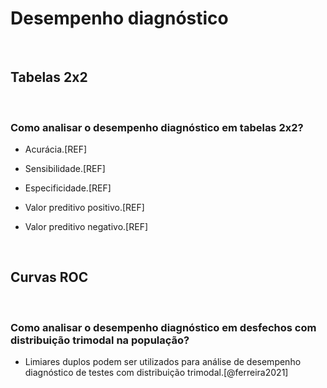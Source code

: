 # **Desempenho diagnóstico** {#analise-desempenho-diagnostico}

<br>

## Tabelas 2x2 {#tabelas-2x2}

<br>

### Como analisar o desempenho diagnóstico em tabelas 2x2?

- Acurácia.[REF]

- Sensibilidade.[REF]

- Especificidade.[REF]

- Valor preditivo positivo.[REF]

- Valor preditivo negativo.[REF]

<br>

## Curvas ROC {#curvas-roc}

<br>

### Como analisar o desempenho diagnóstico em desfechos com distribuição trimodal na população?

-   Limiares duplos podem ser utilizados para análise de desempenho diagnóstico de testes com distribuição trimodal.[@ferreira2021]

<br>
